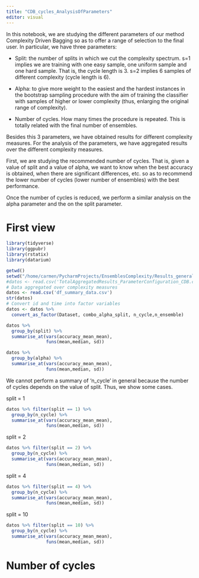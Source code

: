 ```yaml
---
title: "CDB_cycles_AnalysisOfParameters"
editor: visual
---
```


In this notebook, we are studying the different parameters of our method Complexity Driven Bagging so as to offer a range of selection to the final user. In particular, we have three parameters:

-   Split: the number of splits in which we cut the complexity spectrum. s=1 implies we are training with one easy sample, one uniform sample and one hard sample. That is, the cycle length is 3. s=2 implies 6 samples of different complexity (cycle length is 6).

-   Alpha: to give more weight to the easiest and the hardest instances in the bootstrap sampling procedure with the aim of training the classifier with samples of higher or lower complexity (thus, enlarging the original range of complexity).

-   Number of cycles. How many times the procedure is repeated. This is totally related with the final number of ensembles.

Besides this 3 parameters, we have obtained results for different complexity measures. For the analysis of the parameters, we have aggregated results over the different complexity measures.

First, we are studying the recommended number of cycles. That is, given a value of split and a value of alpha, we want to know when the best accuracy is obtained, when there are significant differences, etc. so as to recommend the lower number of cycles (lower number of ensembles) with the best performance.

Once the number of cycles is reduced, we perform a similar analysis on the alpha parameter and the on the split parameter.

# First view

```r
library(tidyverse)
library(ggpubr)
library(rstatix)
library(datarium)

getwd()
setwd("/home/carmen/PycharmProjects/EnsemblesComplexity/Results_general_algorithm_cycles")
#datos <- read.csv('TotalAggregatedResults_ParameterConfiguration_CDB.csv') 
# Data aggregated over complexity measures
datos <- read.csv('df_summary_data.csv') 
str(datos)
# Convert id and time into factor variables
datos <- datos %>%
  convert_as_factor(Dataset, combo_alpha_split, n_cycle,n_ensemble)
```

```r
datos %>%
  group_by(split) %>%
  summarise_at(vars(accuracy_mean_mean),
               funs(mean,median, sd))
```

```r
datos %>%
  group_by(alpha) %>%
  summarise_at(vars(accuracy_mean_mean),
               funs(mean,median, sd))
```

We cannot perform a summary of 'n_cycle' in general because the number of cycles depends on the value of split. Thus, we show some cases.

split = 1

```r
datos %>% filter(split == 1) %>%
  group_by(n_cycle) %>%
  summarise_at(vars(accuracy_mean_mean),
               funs(mean,median, sd))
```

split = 2

```r
datos %>% filter(split == 2) %>%
  group_by(n_cycle) %>%
  summarise_at(vars(accuracy_mean_mean),
               funs(mean,median, sd))
```

split = 4

```r
datos %>% filter(split == 4) %>%
  group_by(n_cycle) %>%
  summarise_at(vars(accuracy_mean_mean),
               funs(mean,median, sd))
```

split = 10

```r
datos %>% filter(split == 10) %>%
  group_by(n_cycle) %>%
  summarise_at(vars(accuracy_mean_mean),
               funs(mean,median, sd))
```

# Number of cycles
